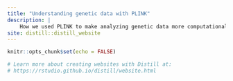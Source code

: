 ```yaml
---
title: "Understanding genetic data with PLINK"
description: |
    How we used PLINK to make analyzing genetic data more computationally efficient
site: distill::distill_website
---
```


```r
knitr::opts_chunk$set(echo = FALSE)

# Learn more about creating websites with Distill at:
# https://rstudio.github.io/distill/website.html
```


```r

```
